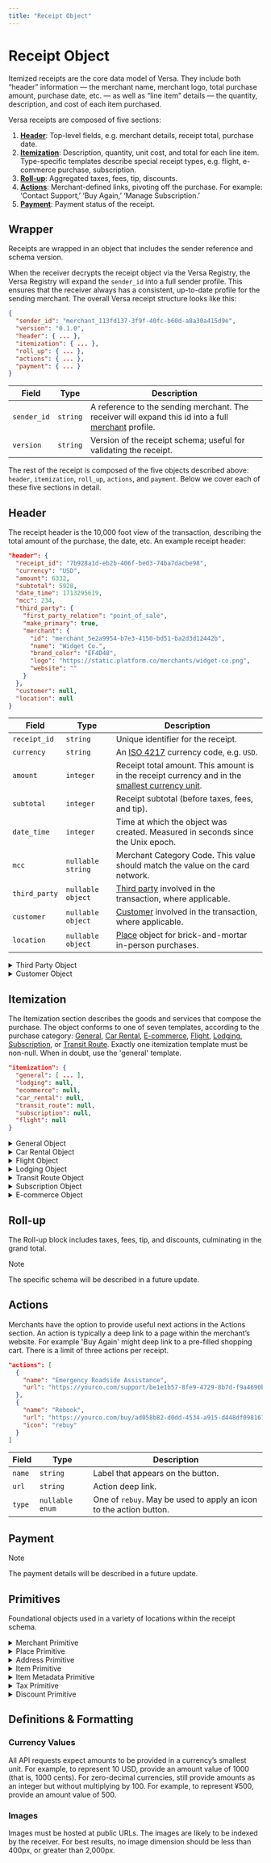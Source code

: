 ```yaml
---
title: "Receipt Object"
---
```


# Receipt Object

Itemized receipts are the core data model of Versa. They include both “header” information — the merchant name, merchant logo, total purchase amount, purchase date, etc. — as well as “line item” details — the quantity, description, and cost of each item purchased.

Versa receipts are composed of five sections:

1. [**Header**](#header): Top-level fields, e.g. merchant details, receipt total, purchase date.
2. [**Itemization**](#itemization): Description, quantity, unit cost, and total for each line item. Type-specific templates describe special receipt types, e.g. flight, e-commerce purchase, subscription.
3. [**Roll-up**](#roll-up): Aggregated taxes, fees, tip, discounts.
4. [**Actions**](#actions): Merchant-defined links, pivoting off the purchase. For example: ‘Contact Support,’ ‘Buy Again,’ ‘Manage Subscription.’
5. [**Payment**](#payment): Payment status of the receipt.

## Wrapper

Receipts are wrapped in an object that includes the sender reference and schema version.

When the receiver decrypts the receipt object via the Versa Registry, the Versa Registry will expand the `sender_id` into a full sender profile. This ensures that the receiver always has a consistent, up-to-date profile for the sending merchant. The overall Versa receipt structure looks like this:

```json
{
  "sender_id": "merchant_113fd137-3f9f-40fc-b60d-a8a30a415d9e",
  "version": "0.1.0",
  "header": { ... },
  "itemization": { ... },
  "roll_up": { ... },
  "actions": { ... },
  "payment": { ... }
}
```

| Field       | Type     | Description                                                                                                     |
| ----------- | -------- | --------------------------------------------------------------------------------------------------------------- |
| `sender_id` | `string` | A reference to the sending merchant. The receiver will expand this id into a full [merchant](merchant) profile. |
| `version`   | `string` | Version of the receipt schema; useful for validating the receipt.                                               |

The rest of the receipt is composed of the five objects described above: `header`, `itemization`, `roll_up`, `actions`, and `payment`. Below we cover each of these five sections in detail.

## Header

The receipt header is the 10,000 foot view of the transaction, describing the total amount of the purchase, the date, etc. An example receipt header:

```json
"header": {
  "receipt_id": "7b928a1d-eb2b-406f-bed3-74ba7dacbe98",
  "currency": "USD",
  "amount": 6332,
  "subtotal": 5928,
  "date_time": 1713295619,
  "mcc": 234,
  "third_party": {
    "first_party_relation": "point_of_sale",
    "make_primary": true,
    "merchant": {
      "id": "merchant_5e2a9954-b7e3-4150-bd51-ba2d3d12442b",
      "name": "Widget Co.",
      "brand_color": "EF4D48",
      "logo": "https://static.platform.co/merchants/widget-co.png",
      "website": ""
    }
  },
  "customer": null,
  "location": null
}
```

| Field         | Type              | Description                                                                                                         |
| ------------- | ----------------- | ------------------------------------------------------------------------------------------------------------------- |
| `receipt_id`  | `string`          | Unique identifier for the receipt.                                                                                  |
| `currency`    | `string`          | An [ISO 4217](https://www.iso.org/iso-4217-currency-codes.html) currency code, e.g. `USD`.                          |
| `amount`      | `integer`         | Receipt total amount. This amount is in the receipt currency and in the [smallest currency unit](#currency-values). |
| `subtotal`    | `integer`         | Receipt subtotal (before taxes, fees, and tip).                                                                     |
| `date_time`   | `integer`         | Time at which the object was created. Measured in seconds since the Unix epoch.                                     |
| `mcc`         | `nullable string` | Merchant Category Code. This value should match the value on the card network.                                      |
| `third_party` | `nullable object` | [Third party](#third-party) involved in the transaction, where applicable.                                          |
| `customer`    | `nullable object` | [Customer](#customer) involved in the transaction, where applicable.                                                |
| `location`    | `nullable object` | [Place](#place) object for brick-and-mortar in-person purchases.                                                    |

<details>
<summary>Third Party Object</summary>
<article>

### Third Party

Use the optional third party object in cases where the sender is a platform / broker. For example, if a coffee shop uses Square to process sales, the ‘sending merchant’ would be Square and the ‘third party merchant’ would be the coffee shop. The `make_primary` flag specifies whether the sending merchant or the third party merchant should get top billing on the receipt.

| Field                  | Type      | Description                                                                                         |
| ---------------------- | --------- | --------------------------------------------------------------------------------------------------- |
| `first_party_relation` | `enum`    | One of `bnpl`, `delivery_service`, `marketplace`, `payment_processor`, `platform`, `point_of_sale`. |
| `make_primary`         | `boolean` | Determines whether the merchant or third party gets top billing on the receipt.                     |
| `merchant`             | `object`  | A [merchant](#merchant) object representing the third party.                                        |

</article>
</details>

<details>
<summary>Customer Object</summary>
<article>

### Customer

Used in cases where the merchant has a profile for the customer. Can be left null i.e. for guest checkout flows.

| Field     | Type              | Description                    |
| --------- | ----------------- | ------------------------------ |
| `name`    | `string`          |                                |
| `email`   | `nullable string` |                                |
| `address` | `nullable object` | An [address](#address) object. |
| `phone`   | `nullable string` |                                |

</article>
</details>

## Itemization

The Itemization section describes the goods and services that compose the purchase. The object conforms to one of seven templates, according to the purchase category: [General](#general), [Car Rental](#car-rental), [E-commerce](#e-commerce), [Flight](#flight), [Lodging](#lodging), [Subscription](#subscription), or [Transit Route](#transit-route). Exactly one itemization template must be non-null. When in doubt, use the 'general' template.

```json
"itemization": {
  "general": [ ... ],
  "lodging": null,
  "ecommerce": null,
  "car_rental": null,
  "transit_route": null,
  "subscription": null,
  "flight": null
}
```

<details>
<summary>General Object</summary>
<article>

### General

| Field     | Type    | Description                                |
| --------- | ------- | ------------------------------------------ |
| `general` | `array` | An array of generic [item](#item) objects. |

</article>
</details>

<details>
<summary>Car Rental Object</summary>
<article>

### Car Rental

> [!NOTE]
> This needs to be updated, pulling in line-item info

```JSON
"car_rental": {
  "rental_time": 1713196492,
  "return_time": 1713415500,
  "rental_location": { ... },
  "return_location": { ... },
  "vehicle_desscription": "Polestar 2",
  "driver_name": "Henry Ford",
  "odometer_reading_in": 100,
  "odometer_reading_out": 210
}
```

| Field                  | Type               | Description                                            |
| ---------------------- | ------------------ | ------------------------------------------------------ |
| `rental_time`          | `integer`          | Rental time. Measured in seconds since the Unix epoch. |
| `return_time`          | `integer`          | Return time. Measured in seconds since the Unix epoch. |
| `rental_location`      | `object`           | A [place](#place) describing the rental location.      |
| `return_location`      | `object`           | A [place](#place) describing the return location.      |
| `vehicle_desscription` | `string`           | Make and model of vehicle.                             |
| `driver_name`          | `nullable string`  |                                                        |
| `odometer_reading_in`  | `nullable integer` |                                                        |
| `odometer_reading_out` | `nullable integer` |                                                        |

</article>
</details>

<details>
<summary>Flight Object</summary>
<article>

### Flight

> [!NOTE]
> The specific schema will be described in a future update.

</article>
</details>

<details>
<summary>Lodging Object</summary>
<article>

### Lodging

> [!NOTE]
> The specific schema will be described in a future update.

</article>
</details>

<details>
<summary>Transit Route Object</summary>
<article>

### Transit Route

A route, typically used by rideshare / taxi services.

> [!NOTE]
> This needs to be updated, pulling in line-item info

```JSON
"transit_route": {
  "departure_address": {
    "street_address": "273 Sesame St",
    "city": "Brooklyn",
    "region": "NY",
    "country": "US",
    "postal_code": "11205",
    "lat": 40.68266,
    "lon": -73.94237,
  },
  "arrival_address": {
    "street_address": "141 Broadway",
    "city": "Brooklyn",
    "region": "NY",
    "country": "US",
    "postal_code": "11205",
    "lat": 40.69954,
    "lon": -73.97064,
  },
  "departure_time": 1713196492,
  "arrival_time": 1713197752,
  "polyline": "syhwFxzhbMrFtdAmpAhOlGzmAi%5CdEaGEDgEoAEMfK",
},
```

| Field               | Type              | Description                                                                                                       |
| ------------------- | ----------------- | ----------------------------------------------------------------------------------------------------------------- |
| `departure_address` | `object`          | The origin [address](#address) object.                                                                            |
| `arrival_address`   | `object`          | The destination [address](#address) object.                                                                       |
| `departure_time`    | `integer`         | Departure time. Measured in seconds since the Unix epoch.                                                         |
| `arrival_time`      | `integer`         | Arrival time. Measured in seconds since the Unix epoch.                                                           |
| `polyline`          | `nullable object` | An [encoded polyline](https://developers.google.com/maps/documentation/utilities/polylinealgorithm) of the route. |

</article>
</details>

<details>
<summary>Subscription Object</summary>
<article>

### Subscription

For SaaS bills, phone bills, etc.

> [!NOTE]
> At least one subscription item within your subscription array must be type `recurring`.

```JSON
"subscription": [{
  "type": "recurring",
  "description": "Pro monthly plan",
  "interval": "month",
  "interval_count": 1,
  "current_period_start": 1679609767,
  "current_period_end": 1682288167,
  "quantity": 10,
  "unit_cost": 875,
  "taxes": null,
  "metadata": null,
  "discounts": null
}]
```

| Field          | Type    | Description                                                  |
| -------------- | ------- | ------------------------------------------------------------ |
| `subscription` | `array` | An array of [subscription item](#subscription-item) objects. |

#### Subscription Item

| Field                  | Type               | Description                                                                                                                                                         |
| ---------------------- | ------------------ | ------------------------------------------------------------------------------------------------------------------------------------------------------------------- |
| `type`                 | `enum`             | One of `one_time` or `recurring`. If `recurring` add interval and period fields.                                                                                    |
| `description`          | `string`           | Description of the good / service.                                                                                                                                  |
| `total`                | `integer`          | Total for the line item (typically `quantity` × `unit_cost` - `discounts` + `taxes`).                                                                               |
| `interval`             | `nullable enum`    | On of `day`, `week`, `month` or `year`.                                                                                                                             |
| `interval_count`       | `inullable nteger` | The number of intervals (specified in the interval attribute) between subscription billings. For example, interval=month and interval_count=3 bills every 3 months. |
| `current_period_start` | `nullable integer` | Start of the current period of the subscription. Measured in seconds since the Unix epoch.                                                                          |
| `current_period_end`   | `nullable integer` | End of the current period.                                                                                                                                          |
| `quantity`             | `nullable float`   | Quantity of items.                                                                                                                                                  |
| `unit_cost`            | `nullable integer` | Cost of the good / service in the [smallest currency unit](#currency-values).                                                                                       |
| `taxes`                | `nullable array`   | Array of [tax](#tax) objects.                                                                                                                                       |
| `metadata`             | `nullable array`   | Array of key/value [metadata pairs](#item-metadata), e.g. SKU.                                                                                                      |
| `discounts`            | `nullable array`   | Array of [discount](#discount) objects.                                                                                                                             |

</article>
</details>

<details>
<summary>E-commerce Object</summary>
<article>

### E-commerce

> [!NOTE]
> The specific schema will be described in a future update.

</article>
</details>

## Roll-up

The Roll-up block includes taxes, fees, tip, and discounts, culminating in the grand total.

> [!NOTE]
> The specific schema will be described in a future update.

## Actions

Merchants have the option to provide useful next actions in the Actions section. An action is typically a deep link to a page within the merchant’s website. For example 'Buy Again' might deep link to a pre-filled shopping cart. There is a limit of three actions per receipt.

```JSON
"actions": [
  {
    "name": "Emergency Roadside Assistance",
    "url": "https://yourco.com/support/be1e1b57-8fe9-4729-8b7d-f9a4690bb2cd",
  },
  {
    "name": "Rebook",
    "url": "https://yourco.com/buy/ad058b82-d0dd-4534-a915-d448df098167",
    "icon": "rebuy"
  }
]
```

| Field  | Type            | Description                                                        |
| ------ | --------------- | ------------------------------------------------------------------ |
| `name` | `string`        | Label that appears on the button.                                  |
| `url`  | `string`        | Action deep link.                                                  |
| `type` | `nullable enum` | One of `rebuy`. May be used to apply an icon to the action button. |

## Payment

> [!NOTE]
> The payment details will be described in a future update.

## Primitives

Foundational objects used in a variety of locations within the receipt schema.

<details>
<summary>Merchant Primitive</summary>
<article>

### Merchant

A merchant profile.

> [!TIP]
> The merchant object is used to describe both a sending merchant and a third party merchant. In the former case, the merchant object is expanded implicitly via the Versa Registry, whereas in the latter case, the merchant object is explicitly encoded into the receipt, via the header `third_party` object.

```JSON
"merchant": {
  "id": "merchant_113fd137-3f9f-40fc-b60d-a8a30a415d9e",
  "name": "Platform Co.",
  "brand_color": "f0C14B",
  "logo": "https://static.platform.co/image_url.png",
  "website": "platform.co"
}
```

| Field         | Type              | Description                                                        |
| ------------- | ----------------- | ------------------------------------------------------------------ |
| `id`          | `string`          | Unique identifier for the merchant.                                |
| `name`        | `string`          | Merchant name.                                                     |
| `brand_color` | `nullable string` | Hex color.                                                         |
| `logo`        | `nullable string` | Logo image url, in a square aspect ratio. Recommmend size 400x400. |
| `website`     | `nullable string` | Merchant’s primary website url.                                    |

</article>
</details>

<details>
<summary>Place Primitive</summary>
<article>

### Place

Describes a brick-and-mortar location.

| Field             | Type              | Description                                                                                                                     |
| ----------------- | ----------------- | ------------------------------------------------------------------------------------------------------------------------------- |
| `name`            | `nullable string` | Place name.                                                                                                                     |
| `address`         | `nullable object` | An [address](#address) object.                                                                                                  |
| `phone`           | `nullable string` |                                                                                                                                 |
| `url`             | `nullable string` | URL for specific place, e.g. chain.com/store-id.                                                                                |
| `google_place_id` | `nullable string` | Optional mapping to the [Google Places database](https://developers.google.com/maps/documentation/places/web-service/place-id). |

</article>
</details>

<details>
<summary>Address Primitive</summary>
<article>

### Address

| Field            | Type              | Description                       |
| ---------------- | ----------------- | --------------------------------- |
| `street_address` | `nullable string` |                                   |
| `city`           | `nullable string` |                                   |
| `region`         | `nullable string` | Two letter region code.           |
| `country`        | `string`          | Two letter ISO 3166 country code. |
| `postal_code`    | `nullable string` |                                   |
| `lat`            | `nullable int`    |                                   |
| `lon`            | `nullable int`    |                                   |

</article>
</details>

<details>
<summary>Item Primitive</summary>
<article>

### Item

A generic line item.

```json
{
  "quantity": 10,
  "description": "Blue Cheese Crumbles",
  "unit_cost": 178,
  "tax": 100,
  "total": 1780,
  "metadata": [{ "key": "SKU", "value": "524959" }],
  "product_image": "",
  "group": "Dairy"
}
```

| Field           | Type               | Description                                                                                                                  |
| --------------- | ------------------ | ---------------------------------------------------------------------------------------------------------------------------- |
| `description`   | `string`           | Description of the good / service.                                                                                           |
| `total`         | `integer`          | Total for the line item (typically `quantity` × `unit_cost` - `discounts` + `taxes`).                                        |
| `quantity`      | `nullable float`   | Quantity of items.                                                                                                           |
| `unit_cost`     | `nullable integer` | Cost of the good / service in the [smallest currency unit](#currency-values).                                                |
| `unit`          | `nullable string`  | Field describing the unit type, typically for weight or volume -based values, e.g. 'kg' or 'gallons'. Leave null for 'each'. |
| `taxes`         | `nullable array`   | Array of [tax](#tax) objects.                                                                                                |
| `metadata`      | `nullable array`   | Array of key/value [metadata pairs](#item-metadata), e.g. SKU.                                                               |
| `product_image` | `nullable string`  | Product image url, square aspect ratio.                                                                                      |
| `group`         | `nullable string`  | Grouping of line items.                                                                                                      |
| `url`           | `nullable string`  | URL to product page.                                                                                                         |
| `discounts`     | `nullable array`   | Array of [discount](#discount) objects.                                                                                      |

</article>
</details>

<details>
<summary>Item Metadata Primitive</summary>
<article>

### Item Metadata

Ue line item metadata to track things like SKU, Size, Color, UNSPSC Code, etc.

> [!TIP]
> Either use the `type` field or the `name` field, not both.

| Field   | Type              | Description                                                                                   |
| ------- | ----------------- | --------------------------------------------------------------------------------------------- |
| `type`  | `nullable enum`   | One of `sku`, `unspsc`, `asin`. Otherwise leave null and use `custom_key`.                    |
| `name`  | `nullable string` | The type of metadata, e.g. 'Size', 'Brand', 'Product Condition', 'Special Instructions', etc. |
| `value` | `string`          | The corresponding value.                                                                      |

</article>
</details>

<details>
<summary>Tax Primitive</summary>
<article>

### Tax

| Field    | Type             | Description                                                       |
| -------- | ---------------- | ----------------------------------------------------------------- |
| `amount` | `int`            | The total tax, in the [smallest currency unit](#currency-values). |
| `rate`   | `nullable float` | The tax rate, e.g. 0.05 for 5%.                                   |
| `name`   | `string`         | E.g. 'VAT' or 'GST'.                                              |

</article>
</details>

<details>
<summary>Discount Primitive</summary>
<article>

### Discount

| Field    | Type             | Description                                                            |
| -------- | ---------------- | ---------------------------------------------------------------------- |
| `amount` | `int`            | The total discount, in the [smallest currency unit](#currency-values). |
| `name`   | `string`         | The name of the discount.                                              |
| `type`   | `nullable enum`  | One of `fixed` or `percentage`.                                        |
| `rate`   | `nullable float` | The discount rate, e.g. 0.1 for 10%. Null for fixed discount.          |

</article>
</details>

## Definitions & Formatting

### Currency Values

All API requests expect amounts to be provided in a currency’s smallest unit. For example, to represent 10 USD, provide an amount value of 1000 (that is, 1000 cents). For zero-decimal currencies, still provide amounts as an integer but without multiplying by 100. For example, to represent ¥500, provide an amount value of 500.

### Images

Images must be hosted at public URLs. The images are likely to be indexed by the receiver. For best results, no image dimension should be less than 400px, or greater than 2,000px.
